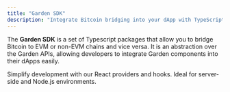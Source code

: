 ```yaml
---
title: "Garden SDK"
description: "Integrate Bitcoin bridging into your dApp with TypeScript packages for React and Node.js"
---
```


The **Garden SDK** is a set of Typescript packages that allow you to bridge Bitcoin to EVM or non-EVM chains and vice versa. It is an abstraction over the Garden APIs, allowing developers to integrate Garden components into their dApps easily.

<CardGroup cols={2}>
  <Card title="React" href="/developers/sdk/react/quickstart" icon="react">
    Simplify development with our React providers and hooks.
  </Card>
  <Card title="Node.js" href="/developers/sdk/nodejs/quickstart" icon="node-js">
    Ideal for server-side and Node.js environments.
  </Card>
</CardGroup> 

